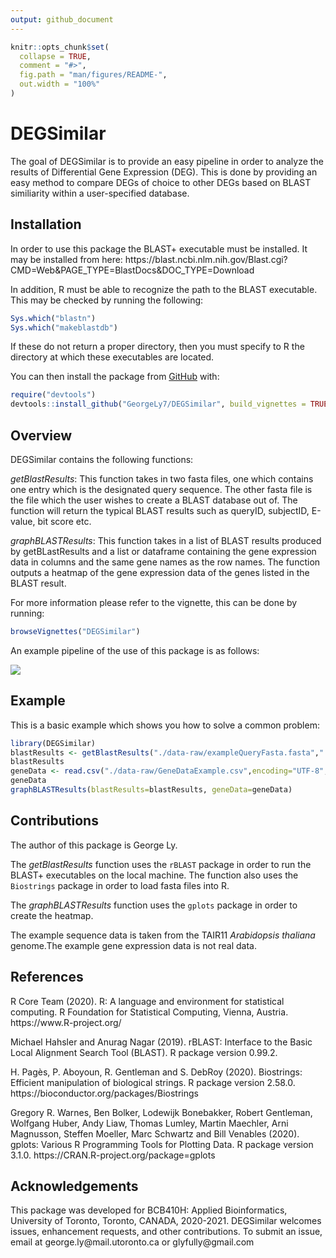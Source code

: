 ```yaml
---
output: github_document
---
```


<!-- README.md is generated from README.Rmd. Please edit that file -->

```r
knitr::opts_chunk$set(
  collapse = TRUE,
  comment = "#>",
  fig.path = "man/figures/README-",
  out.width = "100%"
)
```

# DEGSimilar

<!-- badges: start -->
<!-- badges: end -->

The goal of DEGSimilar is to provide an easy pipeline in order to analyze the results of Differential Gene Expression (DEG).
This is done by providing an easy method to compare DEGs of choice to other DEGs based on BLAST similiarity within a user-specified
database.

## Installation

In order to use this package the BLAST+ executable must be installed. It may be installed from here:
https://blast.ncbi.nlm.nih.gov/Blast.cgi?CMD=Web&PAGE_TYPE=BlastDocs&DOC_TYPE=Download

In addition, R must be able to recognize the path to the BLAST executable. This may be checked by running the following:

```r
Sys.which("blastn")
Sys.which("makeblastdb")
```

If these do not return a proper directory, then you must specify to R the directory at which these executables are located.

You can then install the package from [GitHub](https://github.com/) with:

``` r
require("devtools")
devtools::install_github("GeorgeLy7/DEGSimilar", build_vignettes = TRUE)
```



## Overview

DEGSimilar contains the following functions:

  *getBlastResults*: This function takes in two fasta files, one which contains one entry which is the designated query sequence.
    The other fasta file is the file which the user wishes to create a BLAST database out of. The function will return the typical
    BLAST results such as queryID, subjectID, E-value, bit score etc.
    
  
  *graphBLASTResults*: This function takes in a list of BLAST results produced by getBLastResults and a list or dataframe containing the 
    gene expression data in columns and the same gene names as the row names. The function outputs a heatmap of the gene expression data
    of the genes listed in the BLAST result.
    
For more information please refer to the vignette, this can be done by running:

```r
browseVignettes("DEGSimilar")
```
An example pipeline of the use of this package is as follows:

![](./inst/extdata/Image1.png)


## Example

This is a basic example which shows you how to solve a common problem:

```r
library(DEGSimilar)
blastResults <- getBlastResults("./data-raw/exampleQueryFasta.fasta","./data-raw/exampleDatabase.fasta",dbType="nucl", userFastaType="prot")
blastResults
geneData <- read.csv("./data-raw/GeneDataExample.csv",encoding="UTF-8",row.names=1)
geneData
graphBLASTResults(blastResults=blastResults, geneData=geneData)

```

## Contributions

The author of this package is George Ly. 

The *getBlastResults* function uses the `rBLAST` package in order to run the BLAST+ executables on the local machine. The function also uses the `Biostrings` package in order to load fasta files into R.

The *graphBLASTResults* function uses the `gplots` package in order to create the heatmap.

The example sequence data is taken from the TAIR11 *Arabidopsis thaliana* genome.The example gene expression data is not real data.

## References

R Core Team (2020). R: A language and environment for statistical computing. R Foundation for Statistical Computing, Vienna, Austria. https://www.R-project.org/

Michael Hahsler and Anurag Nagar (2019). rBLAST: Interface to the Basic Local Alignment Search Tool (BLAST). R package version
  0.99.2.
  
H. Pagès, P. Aboyoun, R. Gentleman and S. DebRoy (2020). Biostrings: Efficient manipulation of biological strings. R package
  version 2.58.0. https://bioconductor.org/packages/Biostrings

Gregory R. Warnes, Ben Bolker, Lodewijk Bonebakker, Robert Gentleman, Wolfgang Huber, Andy Liaw, Thomas Lumley, Martin Maechler,
  Arni Magnusson, Steffen Moeller, Marc Schwartz and Bill Venables (2020). gplots: Various R Programming Tools for Plotting Data. R
  package version 3.1.0. https://CRAN.R-project.org/package=gplots


## Acknowledgements

This package was developed for BCB410H: Applied Bioinformatics, University of Toronto, Toronto, CANADA, 2020-2021. DEGSimilar welcomes issues, enhancement requests, and other contributions. To submit an issue, email at george.ly@mail.utoronto.ca or glyfully@gmail.com
